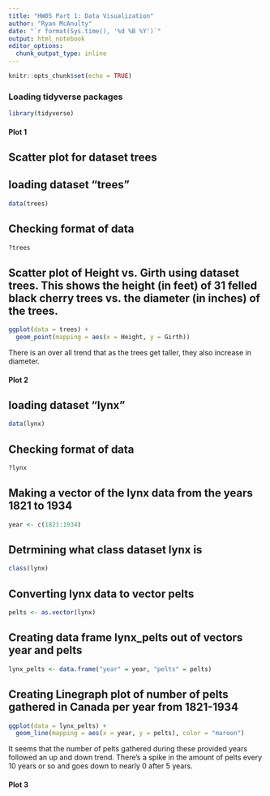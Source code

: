 ```yaml
---
title: "HW05 Part 1: Data Visualization"
author: "Ryan McAnulty"
date: "`r format(Sys.time(), '%d %B %Y')`"
output: html_notebook
editor_options: 
  chunk_output_type: inline
---
```


```r
knitr::opts_chunk$set(echo = TRUE)
```

### Loading tidyverse packages
```r
library(tidyverse)
```

#### Plot 1
## Scatter plot for dataset trees
## loading dataset "trees"
```r
data(trees)
```

## Checking format of data
```r
?trees
```

## Scatter plot of Height vs. Girth using dataset trees.  This shows the height (in feet) of 31 felled black cherry trees vs. the diameter (in inches) of the trees.
```r
ggplot(data = trees) +
  geom_point(mapping = aes(x = Height, y = Girth))
```
There is an over all trend that as the trees get taller, they also increase in diameter.

#### Plot 2
## loading dataset "lynx"
```r
data(lynx)
```

## Checking format of data
```r
?lynx
```

## Making a vector of the lynx data from the years 1821 to 1934
```r
year <- c(1821:1934)
```

## Detrmining what class dataset lynx is
```r
class(lynx)
```

## Converting lynx data to vector pelts
```r
pelts <- as.vector(lynx)
```

## Creating data frame lynx_pelts out of vectors year and pelts
```r
lynx_pelts <- data.frame("year" = year, "pelts" = pelts)
```

## Creating Linegraph plot of number of pelts gathered in Canada per year from 1821-1934
```r
ggplot(data = lynx_pelts) +
  geom_line(mapping = aes(x = year, y = pelts), color = "maroon")
```

It seems that the number of pelts gathered during these provided years followed an up and down trend.  There's a spike in the amount of pelts every 10 years or so and goes down to nearly 0 after 5 years.

#### Plot 3
